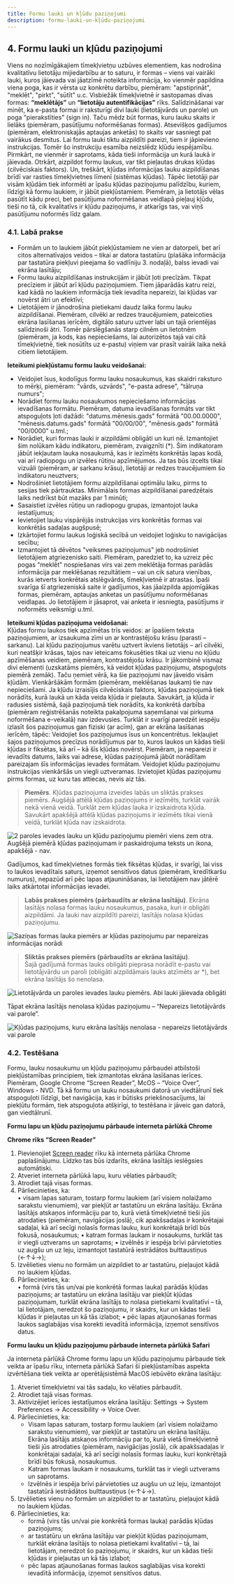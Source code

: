 ```yaml
---
title: Formu lauki un kļūdu paziņojumi
description: formu-lauki-un-kļūdu-paziņojumi
---
```


## **4. Formu lauki un kļūdu paziņojumi**

Viens no nozīmīgākajiem tīmekļvietņu uzbūves elementiem, kas nodrošina kvalitatīvu lietotāju mijiedarbību ar to saturu, ir formas – viens vai vairāki lauki, kuros jāievada vai jāatzīmē noteikta informācija, ko vienmēr papildina viena poga, kas ir vērsta uz konkrētu darbību, piemēram: "apstiprināt", "meklēt", "pirkt", "sūtīt" u.c.
Visbiežāk tīmekļvietnē ir sastopamas divas formas: **“meklētājs”** un **“lietotāju autentifikācijas”** rīks. Salīdzināšanai var minēt, ka e-pasta formai ir raksturīgi divi lauki (lietotājvārds un parole) un poga "pierakstīties" (sign in). Taču mēdz būt formas, kuru lauku skaits ir lielāks (piemēram, pasūtījumu noformēšanas formas). Atsevišķos gadījumos (piemēram, elektroniskajās aptaujas anketās) to skaits var sasniegt pat vairākus desmitus.
Lai formu lauki tiktu aizpildīti pareizi, tiem ir jāpievieno instrukcijas. Tomēr šo instrukciju esamība neizslēdz kļūdu iespējamību. Pirmkārt, ne vienmēr ir saprotams, kāda tieši informācija un kurā laukā ir jāievada. Otrkārt, aizpildot formu laukus, var tikt pieļautas drukas kļūdas (cilvēciskais faktors). Un, treškārt, kļūdas informācijas lauku aizpildīšanas brīdī var rasties tīmekļvietnes līmenī (sistēmas kļūdas). Tāpēc lietotāji par visām kļūdām tiek informēti ar īpašu kļūdas paziņojumu palīdzību, kuriem, līdzīgi kā formu laukiem, ir jābūt piekļūstamiem. Piemēram, ja lietotājs vēlas pasūtīt kādu preci, bet pasūtījuma noformēšanas veidlapā pieļauj kļūdu, tieši no tā, cik kvalitatīvs ir kļūdu paziņojums, ir atkarīgs tas, vai viņš pasūtījumu noformēs līdz galam.

### **4.1. Labā prakse**

- Formām un to laukiem jābūt piekļūstamiem ne vien ar datorpeli, bet arī citos alternatīvajos veidos – tikai ar datora tastatūru (plašāka informācija par tastatūra piekļuvi pieejama šo vadlīniju 3. nodaļā), balss ievadi vai ekrāna lasītāju;
- Formu lauku aizpildīšanas instrukcijām ir jābūt ļoti precīzām. Tikpat precīziem ir jābūt arī kļūdu paziņojumiem. Tiem jāparādās katru reizi, kad kādā no laukiem informācija tiek ievadīta nepareizi, lai kļūdas var novērst ātri un efektīvi;
- Lietotājiem ir jānodrošina pietiekami daudz laika formu lauku aizpildīšanai. Piemēram, cilvēki ar redzes traucējumiem, pateicoties ekrāna lasīšanas ierīcēm, digitālo saturu uztver labi un tajā orientējas salīdzinoši ātri. Tomēr pārslēgšanās starp cilnēm un lietotnēm (piemēram, ja kods, kas nepieciešams, lai autorizētos tajā vai citā tīmekļvietnē, tiek nosūtīts uz e-pastu) viņiem var prasīt vairāk laika nekā citiem lietotājiem.

**Ieteikumi piekļūstamu formu lauku veidošanai:**

- Veidojiet īsus, kodolīgus formu lauku nosaukumus, kas skaidri raksturo to mērķi, piemēram: "vārds, uzvārds", "e-pasta adrese", "tālruņa numurs";
- Norādiet formu lauku nosaukumos nepieciešamo informācijas ievadīšanas formātu. Piemēram, datuma ievadīšanas formāts var tikt atspoguļots ļoti dažādi: "datums.mēnesis.gads" formātā "00.00.0000", "mēnesis.datums.gads" formātā "00/00/00", "mēnesis.gads" formātā "00/0000" u.tml.;
- Norādiet, kuri formas lauki ir aizpildāmi obligāti un kuri nē. Izmantojiet šim nolūkam kādu indikatoru, piemēram, zvaigznīti (\*). Šim indikatoram jābūt iekļautam lauka nosaukumā, kas ir iezīmēts konkrētās lapas kodā, vai arī radiopogu un izvēles rūtiņu apzīmējumos. Ja tas būs izcelts tikai vizuāli (piemēram, ar sarkanu krāsu), lietotāji ar redzes traucējumiem šo indikatoru neuztvers;
- Nodrošiniet lietotājiem formu aizpildīšanai optimālu laiku, pirms to sesijas tiek pārtrauktas. Minimālais formas aizpildīšanai paredzētais laiks nedrīkst būt mazāks par 1 minūti;
- Sasaistiet izvēles rūtiņu un radiopogu grupas, izmantojot lauka iestatījumus;
- Ievietojiet lauku vispārējās instrukcijas virs konkrētās formas vai konkrētās sadaļas augšpusē;
- Izkārtojiet formu laukus loģiskā secībā un veidojiet loģisku to navigācijas secību;
- Izmantojiet tā dēvētos "veiksmes paziņojumus" jeb nodrošiniet lietotājiem atgriezenisko saiti. Piemēram, paredziet to, ka uzreiz pēc pogas "meklēt" nospiešanas virs vai zem meklētāja formas parādās informācija par meklēšanas rezultātiem – vai un cik satura vienības, kurās ietverts konkrētais atslēgvārds, tīmekļvietnē ir atrastas. Īpaši svarīga šī atgriezeniskā saite ir gadījumos, kas jāaizpilda apjomīgākas formas, piemēram, aptaujas anketas un pasūtījumu noformēšanas veidlapas. Jo lietotājiem ir jāsaprot, vai anketa ir iesniegta, pasūtījums ir noformēts veiksmīgi u.tml.

**Ieteikumi kļūdas paziņojuma veidošanai:**  
Kļūdas formu laukos tiek apzīmētas trīs veidos: ar īpašiem teksta paziņojumiem, ar izsaukuma zīmi un ar kontrastējošu krāsu (parasti – sarkanu). Lai kļūdu paziņojumus varētu uztvert ikviens lietotājs – arī cilvēki, kuri neatšķir krāsas, tajos nav ieteicams fokusēties tikai uz vienu no kļūdu apzīmēšanas veidiem, piemēram, kontrastējošu krāsu. Ir jākombinē vismaz divi elementi (uzskatāms piemērs, kā veidot kļūdas paziņojumu, atspoguļots piemērā zemāk). Taču ņemiet vērā, ka šie paziņojumi nav jāveido visām kļūdām. Vienkāršākām formām (piemēram, meklēšanas laukam) tie nav nepieciešami.
Ja kļūdu izraisījis cilvēciskais faktors, kļūdas paziņojumā tiek norādīts, kurā laukā un kāda veida kļūda ir pieļauta. Savukārt, ja kļūda ir radusies sistēmā, šajā paziņojumā tiek norādīts, ka konkrētā darbība (piemēram reģistrēšanās noteikta pakalpojuma saņemšanai vai pirkuma noformēšana e-veikalā) nav izdevusies. Turklāt ir svarīgi paredzēt iespēju izlasīt šos paziņojumus gan fiziski (ar acīm), gan ar ekrāna lasīšanas ierīcēm, tāpēc:
Veidojiet šos paziņojumus īsus un koncentrētus.
Iekļaujiet šajos paziņojumos precīzus norādījumus par to, kuros laukos un kādas tieši kļūdas ir fiksētas, kā arī – kā šīs kļūdas novērst. Piemēram, ja nepareizi ir ievadīts datums, laiks vai adrese, kļūdas paziņojumā jābūt norādītam pareizajam šīs informācijas ievades formātam.
Veidojiet kļūdu paziņojumu instrukcijas vienkāršās un viegli uztveramas.
Izvietojiet kļūdas paziņojumu pirms formas, uz kuru tas attiecas, nevis aiz tās.

> **Piemērs**. Kļūdas paziņojuma izveides labās un sliktās prakses piemērs.
> Augšējā attēlā kļūdas paziņojums ir iezīmēts, turklāt vairāk nekā vienā veidā. Turklāt zem kļūdas lauka ir izskaidrota kļūda. Savukārt apakšējā attēlā kļūdas paziņojums ir iezīmēts tikai vienā veidā, turklāt kļūda nav izskaidrota.

![2 paroles ievades lauku un kļūdu paziņojumu piemēri viens zem otra. Augšējā piemērā kļūdas paziņojumam ir paskaidrojuma teksts un ikona, apakšējā - nav.](../../../assets/images/2020-12-04-18-50-33.png)

Gadījumos, kad tīmekļvietnes formās tiek fiksētas kļūdas, ir svarīgi, lai viss to laukos ievadītais saturs, izņemot sensitīvos datus (piemēram, kredītkaršu numurus), nepazūd arī pēc lapas atjaunināšanas, lai lietotājiem nav jātērē laiks atkārtotai informācijas ievadei.

> **Labās prakses piemērs (pārbaudīts ar ekrāna lasītāju)**. Ekrāna lasītājs nolasa formas lauku nosaukumus, pasaka, kuri ir obligāti aizpildāmi. Ja lauki nav aizpildīti pareizi, lasītājs nolasa kļūdas paziņojumu.

![Saziņas formas lauka piemērs ar kļūdas paziņojumu par nepareizas informācijas norādi ](../../../assets/images/2023/Formas_3.png)

> **Sliktās prakses piemērs (pārbaudīts ar ekrāna lasītāju)**.  
> Šajā gadījumā formas lauks obligāti pieprasa norādīt e-pastu vai lietotājvārdu un paroli (obligāti aizpildāmais lauks atzīmēts ar \*), bet ekrāna lasītājs šo nenolasa.

![Lietotājvārda un paroles ievades lauku piemērs. Abi lauki jāievada obligāti](../../../assets/images/2023/Formas_1.png)

Tāpat ekrāna lasītājs nenolasa kļūdas paziņojumu – “Nepareizs lietotājvārds vai parole”.

![Kļūdas paziņojums, kuru ekrāna lasītājs nenolasa - nepareizs lietotājvārds vai parole](../../../assets/images/2023/Formas_2.png)

### **4.2. Testēšana**

Formu, lauku nosaukumu un kļūdu paziņojumu pārbaudei atbilstoši piekļūstamības principiem, tiek izmantotas ekrāna lasīšanas ierīces. Piemēram, Google Chrome “Screen Reader”, McOS – “Voice Over”, Windows - NVD. Tā kā formu un lauku nosaukumi datorā un viedtālrunī tiek atspoguļoti līdzīgi, bet navigācija, kas ir būtisks priekšnosacījums, lai piekļūtu formām, tiek atspoguļota atšķirīgi, to testēšana ir jāveic gan datorā, gan viedtālrunī.

**Formu lapu un kļūdu paziņojumu pārbaude interneta pārlūkā Chrome**

**Chrome rīks “Screen Reader”**

1. Pievienojiet <a href="https://chrome.google.com/webstore/detail/screen-reader/kgejglhpjiefppelpmljglcjbhoiplfn" target="_blank">Screen reader</a> rīku kā interneta pārlūka Chrome paplašinājumu. Līdzko tas būs izdarīts, ekrāna lasītājs ieslēgsies automātiski.
2. Atveriet interneta pārlūkā lapu, kuru vēlaties pārbaudīt;
3. Atrodiet tajā visas formas.
4. Pārliecinieties, ka:  
   • visam lapas saturam, tostarp formu laukiem (arī visiem nolaižamo sarakstu vienumiem), var piekļūt ar tastatūru un ekrāna lasītāju. Ekrāna lasītājs atskaņos informāciju par to, kurā vietā tīmekļvietnē tieši jūs atrodaties (piemēram, navigācijas joslā), cik apakšsadaļas ir konkrētajai sadaļai, kā arī secīgi nolasīs formas lauku, kuri konkrētajā brīdī būs fokusā, nosaukumus;
   • katram formas laukam ir nosaukums, turklāt tas ir viegli uztverams un saprotams;
   • izvēlnēs ir iespēja brīvi pārvietoties uz augšu un uz leju, izmantojot tastatūrā iestrādātos bulttaustiņus (←↑↓→);
5. Izvēlieties vienu no formām un aizpildiet to ar tastatūru, pieļaujot kādā no laukiem kļūdas.
6. Pārliecinieties, ka:  
   • formā (virs tās un/vai pie konkrētā formas lauka) parādās kļūdas paziņojums; ar tastatūru un ekrāna lasītāju var piekļūt kļūdas paziņojumam, turklāt ekrāna lasītājs to nolasa pietiekami kvalitatīvi – tā, lai lietotājam, neredzot šo paziņojumu, ir skaidrs, kur un kādas tieši kļūdas ir pieļautas un kā tās izlabot;
   • pēc lapas atjaunošanas formas laukos saglabājas visa korekti ievadītā informācija, izņemot sensitīvos datus.

**Formu lauku un kļūdu paziņojumu pārbaude interneta pārlūkā Safari**

Ja interneta pārlūkā Chrome formu lapu un kļūdu paziņojumu pārbaude tiek veikta ar īpašu rīku, interneta pārlūkā Safari šī piekļūstamības aspekta izvērtēšana tiek veikta ar operētājsistēmā MacOS iebūvēto ekrāna lasītāju:

1. Atveriet tīmekļvietni vai tās sadaļu, ko vēlaties pārbaudīt.
2. Atrodiet tajā visas formas.
3. Aktivizējiet ierīces iestatījumos ekrāna lasītāju: Settings → System Preferences → Accessibility → Voice Over.
4. Pārliecinieties, ka:
   - Visam lapas saturam, tostarp formu laukiem (arī visiem nolaižamo sarakstu vienumiem), var piekļūt ar tastatūru un ekrāna lasītāju. Ekrāna lasītājs atskaņos informāciju par to, kurā vietā tīmekļvietnē tieši jūs atrodaties (piemēram, navigācijas joslā), cik apakšsadaļas ir konkrētajai sadaļai, kā arī secīgi nolasīs formas lauku, kuri konkrētajā brīdī būs fokusā, nosaukumus.
   - Katram formas laukam ir nosaukums, turklāt tas ir viegli uztverams un saprotams.
   - Izvēlnēs ir iespēja brīvi pārvietoties uz augšu un uz leju, izmantojot tastatūrā iestrādātos bulttaustiņus (←↑↓→).
5. Izvēlieties vienu no formām un aizpildiet to ar tastatūru, pieļaujot kādā no laukiem kļūdas.
6. Pārliecinieties, ka:
   - formā (virs tās un/vai pie konkrētā formas lauka) parādās kļūdas paziņojums;
   - ar tastatūru un ekrāna lasītāju var piekļūt kļūdas paziņojumam, turklāt ekrāna lasītājs to nolasa pietiekami kvalitatīvi – tā, lai lietotājam, neredzot šo paziņojumu, ir skaidrs, kur un kādas tieši kļūdas ir pieļautas un kā tās izlabot;
   - pēc lapas atjaunošanas formas laukos saglabājas visa korekti ievadītā informācija, izņemot sensitīvos datus.
